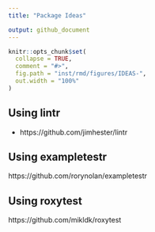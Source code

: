 ```yaml
---
title: "Package Ideas"

output: github_document
---
```


```r
knitr::opts_chunk$set(
  collapse = TRUE,
  comment = "#>",
  fig.path = "inst/rmd/figures/IDEAS-",
  out.width = "100%"
)
```

## Using lintr

- https://github.com/jimhester/lintr

## Using exampletestr

https://github.com/rorynolan/exampletestr

## Using roxytest

https://github.com/mikldk/roxytest

